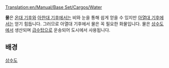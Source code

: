 [[Translation:en/Manual/Base Set/Cargos/Water]]

{{ko/화물|name=물
|image=Water.png
|produced=[[ko/상수도|상수도]]
|accepted=[[ko/급수탑|급수탑]]
}}
'''물'''은 [[ko/Manual/기후#온대 기후|온대 기후]]와 [[ko/Manual/기후#아한대 기후|아한대 기후]]에서는 비와 눈을 통해 쉽게 얻을 수 있지만 [[ko/Manual/기후#아열대 기후|아열대 기후]]에서는 얻기 힘듭니다. 그러므로 아열대 기후에서 물은 꼭 필요한 화물입니다. 물은 [[ko/상수도|상수도]]에서 생산되며 [[ko/급수탑|급수탑]]으로 운송되어 도시에서 사용됩니다.

==배경==
[https://ko.wikipedia.org/wiki/수도_(시설) 상수도]